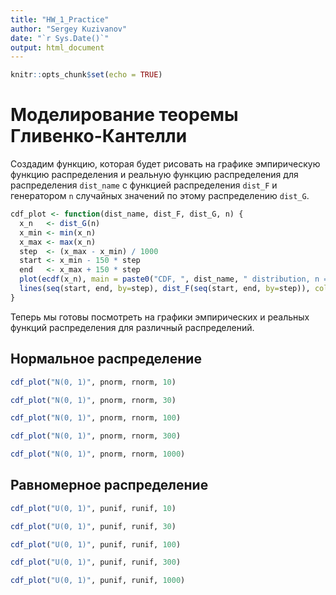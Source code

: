 ```yaml
---
title: "HW_1_Practice"
author: "Sergey Kuzivanov"
date: "`r Sys.Date()`"
output: html_document
---
```


```r
knitr::opts_chunk$set(echo = TRUE)
```

# Моделирование теоремы Гливенко-Кантелли

Создадим функцию, которая будет рисовать на графике эмпирическую функцию распределения и реальную функцию распределения для распределения `dist_name` с функцией распределения `dist_F` и генератором `n` случайных значений по этому распределению `dist_G`.

```r
cdf_plot <- function(dist_name, dist_F, dist_G, n) {
  x_n   <- dist_G(n)
  x_min <- min(x_n)
  x_max <- max(x_n)
  step  <- (x_max - x_min) / 1000
  start <- x_min - 150 * step
  end   <- x_max + 150 * step
  plot(ecdf(x_n), main = paste0("CDF, ", dist_name, " distribution, n = ", n))
  lines(seq(start, end, by=step), dist_F(seq(start, end, by=step)), col="blue")
}
```

Теперь мы готовы посмотреть на графики эмпирических и реальных функций распределения для различный распределений.

## Нормальное распределение

```r
cdf_plot("N(0, 1)", pnorm, rnorm, 10)
```

```r
cdf_plot("N(0, 1)", pnorm, rnorm, 30)
```

```r
cdf_plot("N(0, 1)", pnorm, rnorm, 100)
```

```r
cdf_plot("N(0, 1)", pnorm, rnorm, 300)
```


```r
cdf_plot("N(0, 1)", pnorm, rnorm, 1000)
```

## Равномерное распределение

```r
cdf_plot("U(0, 1)", punif, runif, 10)
```

```r
cdf_plot("U(0, 1)", punif, runif, 30)
```

```r
cdf_plot("U(0, 1)", punif, runif, 100)
```

```r
cdf_plot("U(0, 1)", punif, runif, 300)
```

```r
cdf_plot("U(0, 1)", punif, runif, 1000)
```
